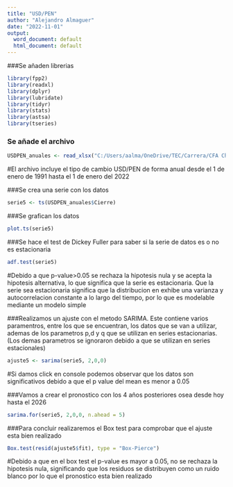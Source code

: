 ---
title: "USD/PEN"
author: "Alejandro Almaguer"
date: "2022-11-01"
output:
  word_document: default
  html_document: default
---

###Se añaden librerias
```{r}
library(fpp2)
library(readxl)
library(dplyr)
library(lubridate)
library(tidyr)
library(stats)
library(astsa)
library(tseries)
```

### Se añade el archivo
```{r}
USDPEN_anuales <- read_xlsx("C:/Users/aalma/OneDrive/TEC/Carrera/CFA Challenge/Datos históricos USD_PEN.xlsx")
```
#El archivo incluye el tipo de cambio USD/PEN de forma anual desde el 1 de enero de 1991 hasta el 1 de enero del 2022

###Se crea una serie con los datos
```{r}
serie5 <- ts(USDPEN_anuales$Cierre)
```

###Se grafican los datos 
```{r}
plot.ts(serie5)
```
###Se hace el test de Dickey Fuller para saber si la serie de datos es o no es estacionaria
```{r}
adf.test(serie5)
```
#Debido a que p-value>0.05 se rechaza la hipotesis nula y se acepta la hipotesis alternativa, lo que significa que la serie es estacionaria. Que la serie sea estacionaria significa que la distribucion en exhibe una varianza y autocorrelacion constante a lo largo del tiempo, por lo que es modelable mediante un modelo simple

###Realizamos un ajuste con el metodo SARIMA. Este contiene varios paramentros, entre los que se encuentran, los datos que se van a utilizar, ademas de los parametros p,d y q que se utilizan en series estacionarias. (Los demas parametros se ignoraron debido a que se utilizan en series estacionales)
```{r}
ajuste5 <- sarima(serie5, 2,0,0)
```
#Si damos click en console podemos observar que los datos son significativos debido a que el p value del mean es menor a 0.05

###Vamos a crear el pronostico con los 4 años posteriores osea desde hoy hasta el 2026
```{r}
sarima.for(serie5, 2,0,0, n.ahead = 5)
```
###Para concluir realizaremos el Box test para comprobar que el ajuste esta bien realizado
```{r}
Box.test(resid(ajuste5$fit), type = "Box-Pierce")
```
#Debido a que en el box test el p-value es mayor a 0.05, no se rechaza la hipotesis nula, significando que los residuos se distribuyen como un ruido blanco por lo que el pronostico esta bien realizado

